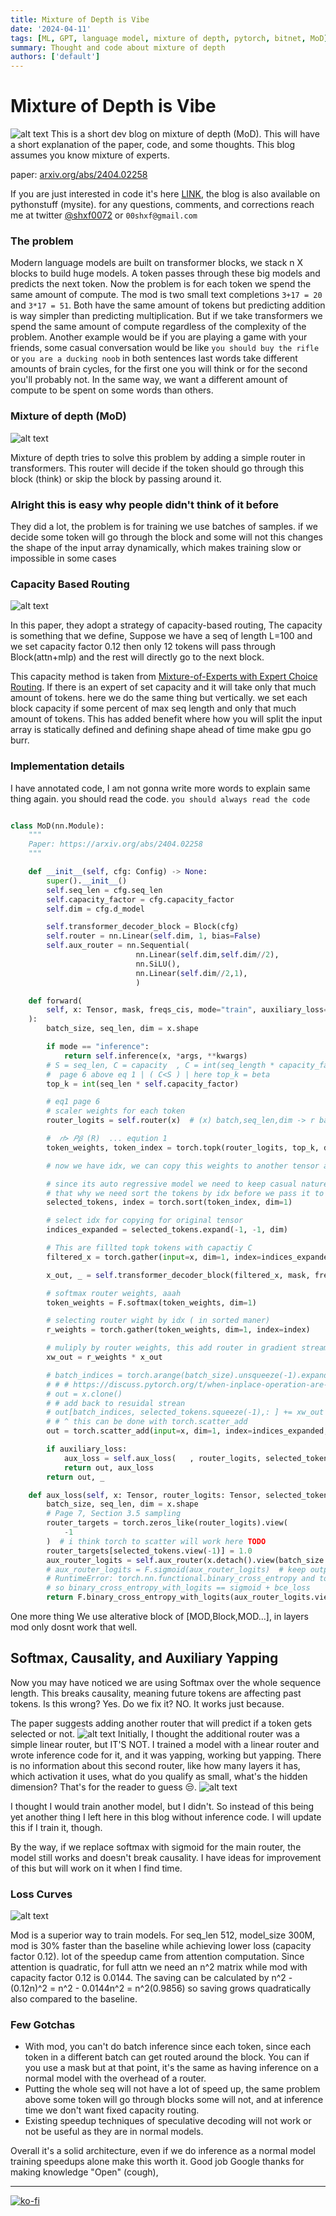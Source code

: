 ```yaml
---
title: Mixture of Depth is Vibe
date: '2024-04-11'
tags: [ML, GPT, language model, mixture of depth, pytorch, bitnet, MoD]
summary: Thought and code about mixture of depth
authors: ['default']
---
```


# Mixture of Depth is Vibe

![alt text](/static/images/mod-3.png)
This is a short dev blog on mixture of depth (MoD). This will have a short explanation of the paper, code, and some thoughts. This blog assumes you know mixture of experts.

paper: [arxiv.org/abs/2404.02258](arxiv.org/abs/2404.02258)

If you are just interested in code it's here [LINK](github.com/joey00072/ohara/tree/master/experiments/mixture_of_depth),
the blog is also available on pythonstuff (mysite).
for any questions, comments, and corrections reach me at twitter [@shxf0072](https://twitter.com/shxf0072) or `00shxf@gmail.com`

### The problem

Modern language models are built on transformer blocks, we stack n X blocks to build huge models. A token passes through these big models and predicts the next token. Now the problem is for each token we spend the same amount of compute.
The mod is two small text completions `3+17 = 20` and `3*17 = 51`. Both have the same amount of tokens but predicting addition is way simpler than predicting multiplication. But if we take transformers we spend the same amount of compute regardless of the complexity of the problem. Another example would be if you are playing a game with your friends, some casual conversation would be like `you should buy the rifle` or `you are a ducking noob` in both sentences last words take different amounts of brain cycles, for the first one you will think or for the second you'll probably not. In the same way, we want a different amount of compute to be spent on some words than others.

### Mixture of depth (MoD)

![alt text](/static/images/mod-1.png)

Mixture of depth tries to solve this problem by adding a simple router in transformers. This router will decide if the token should go through this block (think) or skip the block by passing around it.

### Alright this is easy why people didn't think of it before

They did a lot, the problem is for training we use batches of samples. if we decide some token will go through the block and some will not this changes the shape of the input array dynamically, which makes training slow or impossible in some cases

### Capacity Based Routing

![alt text](/static/images/mod-2.png)

In this paper, they adopt a strategy of capacity-based routing, The capacity is something that we define, Suppose we have a seq of length L=100 and we set capacity factor 0.12 then only 12 tokens will pass through Block(attn+mlp) and the rest will directly go to the next block.

This capacity method is taken from [Mixture-of-Experts with Expert Choice Routing](https://arxiv.org/pdf/2202.09368.pdf). If there is an expert of set capacity and it will take only that much amount of tokens. here we do the same thing but vertically. we set each block capacity if some percent of max seq length and only that much amount of tokens. This has added benefit where how you will split the input array is statically defined and defining shape ahead of time make gpu go burr.

### Implementation details

I have annotated code, I am not gonna write more words to explain same thing again. you should read the code. `you should always read the code `

```python

class MoD(nn.Module):
    """
    Paper: https://arxiv.org/abs/2404.02258
    """

    def __init__(self, cfg: Config) -> None:
        super().__init__()
        self.seq_len = cfg.seq_len
        self.capacity_factor = cfg.capacity_factor
        self.dim = cfg.d_model

        self.transformer_decoder_block = Block(cfg)
        self.router = nn.Linear(self.dim, 1, bias=False)
        self.aux_router = nn.Sequential(
                            nn.Linear(self.dim,self.dim//2),
                            nn.SiLU(),
                            nn.Linear(self.dim//2,1),
                            )

    def forward(
        self, x: Tensor, mask, freqs_cis, mode="train", auxiliary_loss=False, *args, **kwargs
    ):
        batch_size, seq_len, dim = x.shape

        if mode == "inference":
            return self.inference(x, *args, **kwargs)
        # S = seq_len, C = capacity  , C = int(seq_length * capacity_factor)
        #  page 6 above eq 1 | ( C<S ) | here top_k = beta
        top_k = int(seq_len * self.capacity_factor)

        # eq1 page 6
        # scaler weights for each token
        router_logits = self.router(x)  # (x) batch,seq_len,dim -> r batch,seq_len,1

        #  𝑟𝑙> 𝑃𝛽 (R)  ... eqution 1
        token_weights, token_index = torch.topk(router_logits, top_k, dim=1, sorted=False)

        # now we have idx, we can copy this weights to another tensor and pass them to attn+mlp

        # since its auto regressive model we need to keep casual nature of it
        # that why we need sort the tokens by idx before we pass it to attn
        selected_tokens, index = torch.sort(token_index, dim=1)

        # select idx for copying for original tensor
        indices_expanded = selected_tokens.expand(-1, -1, dim)

        # This are fillted topk tokens with capactiy C
        filtered_x = torch.gather(input=x, dim=1, index=indices_expanded)  # -> batch, capacity, dim

        x_out, _ = self.transformer_decoder_block(filtered_x, mask, freqs_cis)

        # softmax router weights, aaah
        token_weights = F.softmax(token_weights, dim=1)

        # selecting router wight by idx ( in sorted maner)
        r_weights = torch.gather(token_weights, dim=1, index=index)

        # muliply by router weights, this add router in gradient stream
        xw_out = r_weights * x_out

        # batch_indices = torch.arange(batch_size).unsqueeze(-1).expand(-1, top_k)
        # # # https://discuss.pytorch.org/t/when-inplace-operation-are-allowed-and-when-not/169583/2
        # out = x.clone()
        # # add back to resuidal strean
        # out[batch_indices, selected_tokens.squeeze(-1),: ] += xw_out
        # # ^ this can be done with torch.scatter_add
        out = torch.scatter_add(input=x, dim=1, index=indices_expanded, src=xw_out)

        if auxiliary_loss:
            aux_loss = self.aux_loss(   , router_logits, selected_tokens)
            return out, aux_loss
        return out, _

    def aux_loss(self, x: Tensor, router_logits: Tensor, selected_tokens: Tensor):
        batch_size, seq_len, dim = x.shape
        # Page 7, Section 3.5 sampling
        router_targets = torch.zeros_like(router_logits).view(
            -1
        )  # i think torch to scatter will work here TODO
        router_targets[selected_tokens.view(-1)] = 1.0
        aux_router_logits = self.aux_router(x.detach().view(batch_size * seq_len, -1))
        # aux_router_logits = F.sigmoid(aux_router_logits)  # keep output in range [0,1)
        # RuntimeError: torch.nn.functional.binary_cross_entropy and torch.nn.BCELoss are unsafe to autocast.
        # so binary_cross_entropy_with_logits == sigmoid + bce_loss
        return F.binary_cross_entropy_with_logits(aux_router_logits.view(-1), router_targets)

```

One more thing We use alterative block of [MOD,Block,MOD...], in layers mod only dosnt work that well.

## Softmax, Causality, and Auxiliary Yapping

Now you may have noticed we are using Softmax over the whole sequence length. This breaks causality, meaning future tokens are affecting past tokens. Is this wrong? Yes. Do we fix it? NO. It works just because.

The paper suggests adding another router that will predict if a token gets selected or not.
![alt text](/static/images/mod-5.png)
Initially, I thought the additional router was a simple linear router, but IT'S NOT. I trained a model with a linear router and wrote inference code for it, and it was yapping, working but yapping. There is no information about this second router, like how many layers it has, which activation it uses, what do you qualify as small, what's the hidden dimension? That's for the reader to guess 😒.
![alt text](/static/images/mod-4.png)

I thought I would train another model, but I didn't. So instead of this being yet another thing I left here in this blog without inference code. I will update this if I train it, though.

By the way, if we replace softmax with sigmoid for the main router, the model still works and doesn't break causality. I have ideas for improvement of this but will work on it when I find time.

### Loss Curves

![alt text](/static/images/mod-ss.png)

Mod is a superior way to train models. For seq_len 512, model_size 300M, mod is 30% faster than the baseline while achieving lower loss (capacity factor 0.12). lot of the speedup came from attention computation. Since attention is quadratic, for full attn we need an n^2 matrix while mod with capacity factor 0.12 is 0.0144. The saving can be calculated by n^2 - (0.12n)^2 = n^2 - 0.0144n^2 = n^2(0.9856) so saving grows quadratically also compared to the baseline.

### Few Gotchas

- With mod, you can't do batch inference since each token, since each token in a different batch can get routed around the block. You can if you use a mask but at that point, it's the same as having inference on a normal model with the overhead of a router.
- Putting the whole seq will not have a lot of speed up, the same problem above some token will go through blocks some will not, and at inference time we don't want fixed capacity routing.
- Existing speedup techniques of speculative decoding will not work or not be useful as they are in normal models.

Overall it's a solid architecture, even if we do inference as a normal model training speedups alone make this worth it. Good job Google thanks for making knowledge "Open" (cough),

---

[![ko-fi](https://ko-fi.com/img/githubbutton_sm.svg)](https://ko-fi.com/R6R8KQTZ5)
